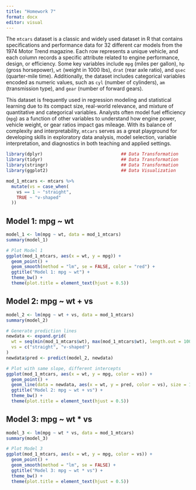 ```yaml
---
title: "Homework 7"
format: docx
editor: visual
---
```


The `mtcars` dataset is a classic and widely used dataset in R that contains specifications and performance data for 32 different car models from the 1974 Motor Trend magazine. Each row represents a unique vehicle, and each column records a specific attribute related to engine performance, design, or efficiency. Some key variables include `mpg` (miles per gallon), `hp` (gross horsepower), `wt` (weight in 1000 lbs), `drat` (rear axle ratio), and `qsec` (quarter-mile time). Additionally, the dataset includes categorical variables encoded as numeric values, such as `cyl` (number of cylinders), `am` (transmission type), and `gear` (number of forward gears).

This dataset is frequently used in regression modeling and statistical learning due to its compact size, real-world relevance, and mixture of quantitative and categorical variables. Analysts often model fuel efficiency (`mpg`) as a function of other variables to understand how engine power, vehicle weight, or gear ratios impact gas mileage. With its balance of complexity and interpretability, `mtcars` serves as a great playground for developing skills in exploratory data analysis, model selection, variable interpretation, and diagnostics in both teaching and applied settings.

```r
library(dplyr)                              ## Data Transformation
library(tidyr)                              ## Data Transformation
library(stringr)                            ## Data Transformation
library(ggplot2)                            ## Data Visualization
```

\newpage

```r
mod_1_mtcars <- mtcars %>% 
  mutate(vs = case_when(
    vs == 1 ~ "straight",
    TRUE ~ "v-shaped"
  ))
```

## Model 1: mpg \~ wt

```r

model_1 <- lm(mpg ~ wt, data = mod_1_mtcars)
summary(model_1)
```

```r
# Plot Model 1
ggplot(mod_1_mtcars, aes(x = wt, y = mpg)) +
  geom_point() +
  geom_smooth(method = "lm", se = FALSE, color = "red") +
  ggtitle("Model 1: mpg ~ wt") + 
  theme_bw() +
  theme(plot.title = element_text(hjust = 0.5))
```

\newpage

## Model 2: mpg \~ wt + vs

```r
model_2 <- lm(mpg ~ wt + vs, data = mod_1_mtcars)
summary(model_2)
```

```r
# Generate prediction lines
newdata <- expand.grid(
  wt = seq(min(mod_1_mtcars$wt), max(mod_1_mtcars$wt), length.out = 100),
  vs = c("straight", "v-shaped")
)
newdata$pred <- predict(model_2, newdata)

# Plot with same slope, different intercepts
ggplot(mod_1_mtcars, aes(x = wt, y = mpg, color = vs)) +
  geom_point() +
  geom_line(data = newdata, aes(x = wt, y = pred, color = vs), size = 1) +
  ggtitle("Model 2: mpg ~ wt + vs") +
  theme_bw() +
  theme(plot.title = element_text(hjust = 0.5))
```

\newpage

## Model 3: mpg \~ wt \* vs

```r
model_3 <- lm(mpg ~ wt * vs, data = mod_1_mtcars)
summary(model_3)
```

```r
# Plot Model 3
ggplot(mod_1_mtcars, aes(x = wt, y = mpg, color = vs)) +
  geom_point() +
  geom_smooth(method = "lm", se = FALSE) +
  ggtitle("Model 3: mpg ~ wt * vs") + 
  theme_bw() +
  theme(plot.title = element_text(hjust = 0.5))
```
